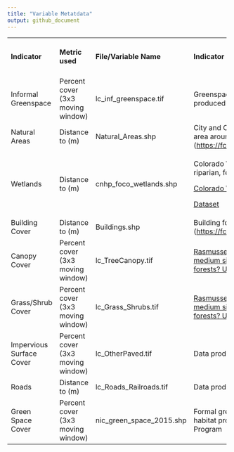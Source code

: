 ```yaml
---
title: "Variable Metatdata"
output: github_document
---
```


+--------------------------+-----------------------------------+--------------------------+----------------------------------------------------------------------------------------------------------------------------------------------------------------------------------------------------------------+-------------------------------+------------------------------------+
| **Indicator**            | **Metric used**                   | **File/Variable Name**   | **Indicator Description or Citation (access link if available)**                                                                                                                                               | **Time frame / last updated** | **Spatial resolution (if raster)** |
+--------------------------+-----------------------------------+--------------------------+----------------------------------------------------------------------------------------------------------------------------------------------------------------------------------------------------------------+-------------------------------+------------------------------------+
| Informal Greenspace      | Percent cover (3x3 moving window) | lc_inf_greenspace.tif    | Greenspace that is not formally owned or managed. Data produced by Co-PI [Sara Bombaci's](https://sites.warnercnr.colostate.edu/sbombaci/) lab group.                                                          | 2024                          | Shapefile                          |
+--------------------------+-----------------------------------+--------------------------+----------------------------------------------------------------------------------------------------------------------------------------------------------------------------------------------------------------+-------------------------------+------------------------------------+
| Natural Areas            | Distance to (m)                   | Natural_Areas.shp        | City and County owned and/or managed Natural Areas for the area around Fort Collins (<https://fcgov.hub.arcgis.com/datasets/natural-areas/explore>)                                                            | 2025                          | Shapefile                          |
+--------------------------+-----------------------------------+--------------------------+----------------------------------------------------------------------------------------------------------------------------------------------------------------------------------------------------------------+-------------------------------+------------------------------------+
| Wetlands                 | Distance to (m)                   | cnhp_foco_wetlands.shp   | Colorado Wetlands Inventory Mapping Tool. Includes wetland, riparian, fen and playa mapping.                                                                                                                   | 2009                          | Shapefile                          |
|                          |                                   |                          |                                                                                                                                                                                                                |                               |                                    |
|                          |                                   |                          | [Colorado Wetland Inventory](https://csurams.maps.arcgis.com/apps/webappviewer/index.html?id=a8e43760cb934a5084e89e46922580cc)                                                                                 |                               |                                    |
|                          |                                   |                          |                                                                                                                                                                                                                |                               |                                    |
|                          |                                   |                          | [Dataset](https://cnhp.colostate.edu/arcgis/rest/services/Wetland_Inv/Wetlands/MapServer)                                                                                                                      |                               |                                    |
+--------------------------+-----------------------------------+--------------------------+----------------------------------------------------------------------------------------------------------------------------------------------------------------------------------------------------------------+-------------------------------+------------------------------------+
| Building Cover           | Distance to (m)                   | Buildings.shp            | Building footprints for the City of Fort Collins (<https://fcgov.hub.arcgis.com/datasets/fcgov>::buildings/about)                                                                                              | 2025                          | Shapefile                          |
+--------------------------+-----------------------------------+--------------------------+----------------------------------------------------------------------------------------------------------------------------------------------------------------------------------------------------------------+-------------------------------+------------------------------------+
| Canopy Cover             | Percent cover (3x3 moving window) | lc_TreeCanopy.tif        | [Rasmussen S, Tinkam W, and McHale MR. 2022. What can a medium sized semi-arid city teach us about human-made forests? Urban Ecosystems (2022).](https://link.springer.com/article/10.1007/s11252-022-01203-0) | 2016                          | 1m                                 |
+--------------------------+-----------------------------------+--------------------------+----------------------------------------------------------------------------------------------------------------------------------------------------------------------------------------------------------------+-------------------------------+------------------------------------+
| Grass/Shrub Cover        | Percent cover (3x3 moving window) | lc_Grass_Shrubs.tif      | [Rasmussen S, Tinkam W, and McHale MR. 2022. What can a medium sized semi-arid city teach us about human-made forests? Urban Ecosystems (2022)](https://link.springer.com/article/10.1007/s11252-022-01203-0). | 2016                          | 1m                                 |
+--------------------------+-----------------------------------+--------------------------+----------------------------------------------------------------------------------------------------------------------------------------------------------------------------------------------------------------+-------------------------------+------------------------------------+
| Impervious Surface Cover | Percent cover (3x3 moving window) | lc_OtherPaved.tif        | Data produced by Co-PI [Sara Bombaci's](https://sites.warnercnr.colostate.edu/sbombaci/) lab group.                                                                                                            | 2024                          | 1m                                 |
+--------------------------+-----------------------------------+--------------------------+----------------------------------------------------------------------------------------------------------------------------------------------------------------------------------------------------------------+-------------------------------+------------------------------------+
| Roads                    | Distance to (m)                   | lc_Roads_Railroads.tif   | Data produced by Co-PI [Sara Bombaci's](https://sites.warnercnr.colostate.edu/sbombaci/) lab group.                                                                                                            | 2024                          | 1m                                 |
+--------------------------+-----------------------------------+--------------------------+----------------------------------------------------------------------------------------------------------------------------------------------------------------------------------------------------------------+-------------------------------+------------------------------------+
| Green Space Cover        | Percent cover (3x3 moving window) | nic_green_space_2015.shp | Formal greenspace, inclusive of natural areas and natural habitat provided by the City of Fort Collins Nature in the City Program                                                                              | 2015                          | Shapefile                          |
+--------------------------+-----------------------------------+--------------------------+----------------------------------------------------------------------------------------------------------------------------------------------------------------------------------------------------------------+-------------------------------+------------------------------------+
